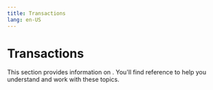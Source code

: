 ```yaml
---
title: Transactions
lang: en-US
---
```



# Transactions

This section provides information on . You'll find reference to help you understand and work with these topics.

<Cards>
  <Card title="Transaction fees on op mainnet" href="/stack/transactions/fees" />
</Cards>
